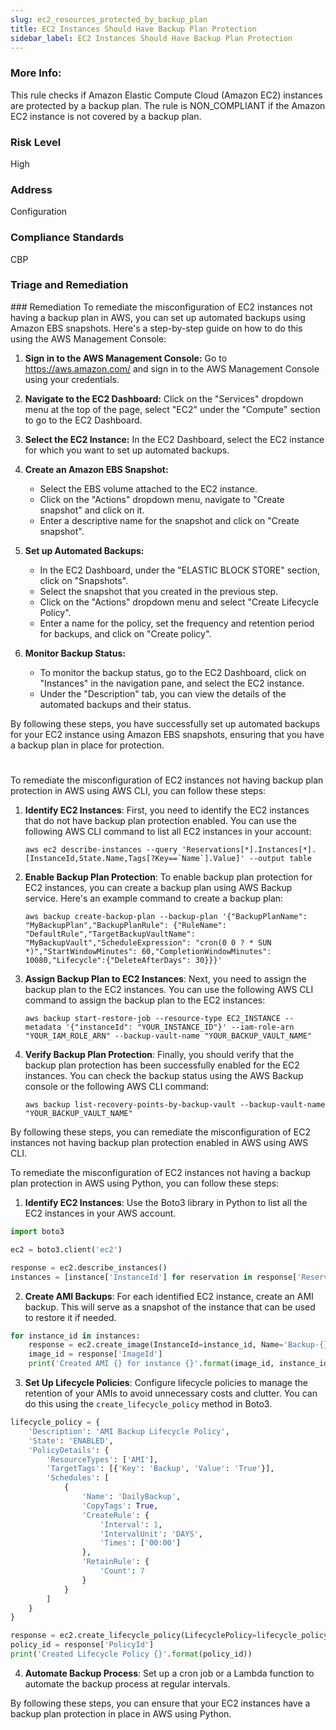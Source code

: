 ```yaml
---
slug: ec2_resources_protected_by_backup_plan
title: EC2 Instances Should Have Backup Plan Protection 
sidebar_label: EC2 Instances Should Have Backup Plan Protection 
---
```


### More Info:

This rule checks if Amazon Elastic Compute Cloud (Amazon EC2) instances are protected by a backup plan. The rule is NON_COMPLIANT if the Amazon EC2 instance is not covered by a backup plan.

### Risk Level

High

### Address

Configuration

### Compliance Standards

CBP


### Triage and Remediation
<Tabs>
<Tab title='Remediation'>
### Remediation

<AccordionGroup>
<Accordion title='Using Console' defaultOpen='true'>
To remediate the misconfiguration of EC2 instances not having a backup plan in AWS, you can set up automated backups using Amazon EBS snapshots. Here's a step-by-step guide on how to do this using the AWS Management Console:

1. **Sign in to the AWS Management Console:**
   Go to https://aws.amazon.com/ and sign in to the AWS Management Console using your credentials.

2. **Navigate to the EC2 Dashboard:**
   Click on the "Services" dropdown menu at the top of the page, select "EC2" under the "Compute" section to go to the EC2 Dashboard.

3. **Select the EC2 Instance:**
   In the EC2 Dashboard, select the EC2 instance for which you want to set up automated backups.

4. **Create an Amazon EBS Snapshot:**
   - Select the EBS volume attached to the EC2 instance.
   - Click on the "Actions" dropdown menu, navigate to "Create snapshot" and click on it.
   - Enter a descriptive name for the snapshot and click on "Create snapshot".

5. **Set up Automated Backups:**
   - In the EC2 Dashboard, under the "ELASTIC BLOCK STORE" section, click on "Snapshots".
   - Select the snapshot that you created in the previous step.
   - Click on the "Actions" dropdown menu and select "Create Lifecycle Policy".
   - Enter a name for the policy, set the frequency and retention period for backups, and click on "Create policy".

6. **Monitor Backup Status:**
   - To monitor the backup status, go to the EC2 Dashboard, click on "Instances" in the navigation pane, and select the EC2 instance.
   - Under the "Description" tab, you can view the details of the automated backups and their status.

By following these steps, you have successfully set up automated backups for your EC2 instance using Amazon EBS snapshots, ensuring that you have a backup plan in place for protection.

#
</Accordion>

<Accordion title='Using CLI'>
To remediate the misconfiguration of EC2 instances not having backup plan protection in AWS using AWS CLI, you can follow these steps:

1. **Identify EC2 Instances**: First, you need to identify the EC2 instances that do not have backup plan protection enabled. You can use the following AWS CLI command to list all EC2 instances in your account:
   ```
   aws ec2 describe-instances --query 'Reservations[*].Instances[*].[InstanceId,State.Name,Tags[?Key==`Name`].Value]' --output table
   ```

2. **Enable Backup Plan Protection**: To enable backup plan protection for EC2 instances, you can create a backup plan using AWS Backup service. Here's an example command to create a backup plan:
   ```
   aws backup create-backup-plan --backup-plan '{"BackupPlanName": "MyBackupPlan","BackupPlanRule": {"RuleName": "DefaultRule","TargetBackupVaultName": "MyBackupVault","ScheduleExpression": "cron(0 0 ? * SUN *)","StartWindowMinutes": 60,"CompletionWindowMinutes": 10080,"Lifecycle":{"DeleteAfterDays": 30}}}'
   ```

3. **Assign Backup Plan to EC2 Instances**: Next, you need to assign the backup plan to the EC2 instances. You can use the following AWS CLI command to assign the backup plan to the EC2 instances:
   ```
   aws backup start-restore-job --resource-type EC2_INSTANCE --metadata '{"instanceId": "YOUR_INSTANCE_ID"}' --iam-role-arn "YOUR_IAM_ROLE_ARN" --backup-vault-name "YOUR_BACKUP_VAULT_NAME"
   ```

4. **Verify Backup Plan Protection**: Finally, you should verify that the backup plan protection has been successfully enabled for the EC2 instances. You can check the backup status using the AWS Backup console or the following AWS CLI command:
   ```
   aws backup list-recovery-points-by-backup-vault --backup-vault-name "YOUR_BACKUP_VAULT_NAME"
   ```

By following these steps, you can remediate the misconfiguration of EC2 instances not having backup plan protection enabled in AWS using AWS CLI.
</Accordion>

<Accordion title='Using Python'>
To remediate the misconfiguration of EC2 instances not having a backup plan protection in AWS using Python, you can follow these steps:

1. **Identify EC2 Instances**: Use the Boto3 library in Python to list all the EC2 instances in your AWS account.

```python
import boto3

ec2 = boto3.client('ec2')

response = ec2.describe_instances()
instances = [instance['InstanceId'] for reservation in response['Reservations'] for instance in reservation['Instances']]
```

2. **Create AMI Backups**: For each identified EC2 instance, create an AMI backup. This will serve as a snapshot of the instance that can be used to restore it if needed.

```python
for instance_id in instances:
    response = ec2.create_image(InstanceId=instance_id, Name='Backup-{}'.format(instance_id), NoReboot=True)
    image_id = response['ImageId']
    print('Created AMI {} for instance {}'.format(image_id, instance_id))
```

3. **Set Up Lifecycle Policies**: Configure lifecycle policies to manage the retention of your AMIs to avoid unnecessary costs and clutter. You can do this using the `create_lifecycle_policy` method in Boto3.

```python
lifecycle_policy = {
    'Description': 'AMI Backup Lifecycle Policy',
    'State': 'ENABLED',
    'PolicyDetails': {
        'ResourceTypes': ['AMI'],
        'TargetTags': [{'Key': 'Backup', 'Value': 'True'}],
        'Schedules': [
            {
                'Name': 'DailyBackup',
                'CopyTags': True,
                'CreateRule': {
                    'Interval': 1,
                    'IntervalUnit': 'DAYS',
                    'Times': ['00:00']
                },
                'RetainRule': {
                    'Count': 7
                }
            }
        ]
    }
}

response = ec2.create_lifecycle_policy(LifecyclePolicy=lifecycle_policy)
policy_id = response['PolicyId']
print('Created Lifecycle Policy {}'.format(policy_id))
```

4. **Automate Backup Process**: Set up a cron job or a Lambda function to automate the backup process at regular intervals.

By following these steps, you can ensure that your EC2 instances have a backup plan protection in place in AWS using Python.
</Accordion>

</AccordionGroup>
</Tab>
</Tabs>

